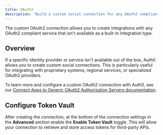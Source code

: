 ```yaml
---
title: OAuth2
description: "Build a custom social connection for any OAuth2 compliant authorization server."
---
```



The custom OAuth2 connection allows you to create integrations with any OAuth2 compliant service that isn't available as a built-in integration type.

## Overview

If a specific identity provider or service isn't available out of the box, Auth0 allows you to create custom social connections. This is particularly useful for integrating with proprietary systems, regional services, or specialized OAuth2 providers.

To learn more and configure a custom OAuth2 connection with Auth0, see our [Connect Apps to Generic OAuth2 Authorization Servers documentation](https://auth0.com/docs/authenticate/identity-providers/social-identity-providers/oauth2).

## Configure Token Vault

After creating the connection, at the bottom of the connection settings in the **Advanced** section enable the **Enable Token Vault** toggle. This will allow your connection to retrieve and store access tokens for third-party APIs.

<LearnMore />
